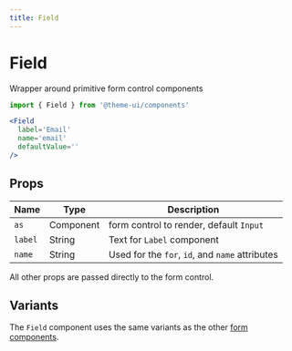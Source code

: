 ```yaml
---
title: Field
---
```


# Field

Wrapper around primitive form control components

```js
import { Field } from '@theme-ui/components'
```

```jsx live=true
<Field
  label='Email'
  name='email'
  defaultValue=''
/>
```

## Props

Name | Type | Description
---|---|---
`as` | Component | form control to render, default `Input`
`label` | String | Text for `Label` component
`name` | String | Used for the `for`, `id`, and `name` attributes

All other props are passed directly to the form control.

## Variants

The `Field` component uses the same variants as the other [form components](/components/forms).
